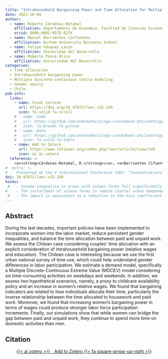 ---
title: "Intrahousehold Bargaining Power and Time Allocation for Multiple Activities"
date: 2023-10-04
author:
  - name: Roberto Cárdenas-Retamal
    affiliation: Departamento de Econoḿıa. Facultad de Ciencias Economicas y Administrativas. Universidad Católica de la Santísima Concepción. University of Florida, USA.
    orcid: 0000-0002-9578-827X
  - name: Manuel Barrientos Ciefuentes
    affiliation: Durham University Business School. 
  - name: Felipe Vásquez Lavín
    affiliation: Univeridad del Desarrollo
  - name: Roberto Ponce Oliva
    affiliation: Universidad del Desarrollo
categories: 
  - Time allocation
  - Intrahousehold bargaining power
  - Multiple discrete-continuous choice modeling
  - Gender equity
  - Chile
pub-info:
  links:
    - name: Final version
      url: https://doi.org/10.47872/laer.v32.149
      icon: fa-solid fa-scroll
    # - name: Code
    #   url: https://github.com/andrewheiss/ngo-crackdowns-philanthropy
    #   icon: fa-brands fa-github
    # - name: Data
    #   url: https://github.com/andrewheiss/ngo-crackdowns-philanthropy/tree/master/data
    #   icon: fa-solid fa-table
    - name: Add to Zotero
      url: https://www.latinaer.org/index.php/laer/article/view/149
      icon: ai ai-zotero
  reference: >-
    <a><strong>Cárdenas-Retamal, R.</strong></a>, <a>Barrientos Cifuentes, M.</a>, <a>Vásquez Lavin, F.</a> and <a>Ponce Oliva, R.</a> (2023). “Intrahousehold Bargaining Power and Time Allocation for Multiple Activities” <em>Latin American Economic Review</em> 32:5, doi: <a href="https://doi.org/10.47872/laer.v32.149"><code>10.47872/laer.v32.149</code></a>
#  extra: >-
#    Presented at the V International Conference COES: ”Concentrations” in 2018, and in the X Annual Meeting of the Chilean Society of Regional Studies SOCHER in 2018.
doi: 10.47872/laer.v32.149
haiku: 
 #   - Income inequality in areas with salmon farms fell significantly compared to areas without farms.
#    - The installment of salmon farms in remote coastal areas dampened the general trend of increased income inequality.
 #   - The impact is equivalent to a reduction in the Gini coefficient from 0.479 to 0.464.
---

## Abstract

During the last decades, important policies have been implemented to incorporate women into the labor market, reduce persistent gender inequalities, and balance the time allocation between paid and unpaid work. We assess the Chilean case considering couples’ time allocation with an explicit consideration of intrahousehold bargaining power (relative wages and education). The Chilean case is interesting because we use the first urban national survey of time use, which could help understand gender differences in labor participation. We estimate a demand model, specifically a Multiple Discrete-Continuous Extreme Value (MDCEV) model considering six time-consuming activities on weekdays and weekends. In addition, we assess two hypothetical scenarios, namely, a proxy to childcare availability policy and an increase in women’s relative wages. We found that bargaining indicators are related to how individuals allocate their time, particularly the inverse relationship between the time allocated to housework and paid work. Moreover, we found that increasing women’s bargaining power in terms of wages could produce stronger labor force participation increments. Finally, our simulations show that while women can bridge the gap between paid and unpaid work, they continue to spend more time on domestic activities than men.


## Citation

<p class="buttons" style="text-align:center;">
<a class="btn btn-danger" target="_blank" href="https://www.zotero.org/save?type=doi&q=10.1177/0899764020971045">{{< ai zotero >}}&emsp;Add to Zotero {{< fa square-arrow-up-right >}}</a>
</p>

